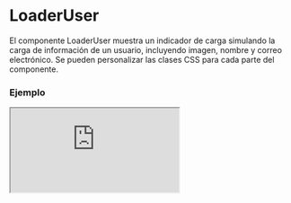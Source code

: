 
# LoaderUser

El componente LoaderUser muestra un indicador de carga simulando la carga de información de un usuario, incluyendo imagen, nombre y correo electrónico. Se pueden personalizar las clases CSS para cada parte del componente.

### Ejemplo

<Iframe
  minHeightIframe="30dvh"
  src="https://fenextjs-component-storybook.vercel.app/iframe.html?args=&id=loader-user--index&viewMode=story"
/>

### Importacion

Para importar el componente LoaderUser, se puede hacer desde fenextjs

```tsx copy
import { LoaderUser } from "fenextjs";
```

### Parametros

| Parametro                | Tipo   | Requerido | Default | Descripcion                                                                           |
| ------------------------ | ------ | --------- | ------- | ------------------------------------------------------------------------------------- |
| classNameLoaderUser      | string | no        | ''      | Clase CSS para personalizar el contenedor del componente del usuario cargando.        |
| classNameLoaderUserImg   | string | no        | ''      | Clase CSS para personalizar la imagen del indicador de carga del usuario.             |
| classNameLoaderUserName  | string | no        | ''      | Clase CSS para personalizar el nombre del indicador de carga del usuario.             |
| classNameLoaderUserEmail | string | no        | ''      | Clase CSS para personalizar el correo electrónico del indicador de carga del usuario. |

### Storybook

Para ver el storybook del componente lo puede hacer con este [link](https://fenextjs-component-storybook.vercel.app/?path=/story/loader-user--index)

### Usos

- LoaderUser básico

```tsx copy
<LoaderUser />
```

- LoaderUser con clases personalizadas

```tsx copy
<LoaderUser
  classNameLoaderUser="custom-user"
  classNameLoaderUserImg="custom-img"
/>
```
